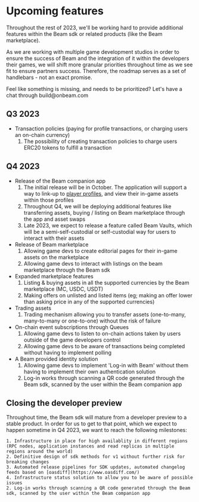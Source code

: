 
# Upcoming features

Throughout the rest of 2023, we'll be working hard to provide additional features within the Beam sdk or related products (like the Beam marketplace).

As we are working with multiple game development studios in order to ensure the success of Beam and the integration of it within the developers their games, we will shift more granular priorities throughout time as we see fit to ensure partners success. Therefore, the roadmap serves as a set of handlebars - not an exact promise.

<Callout emoji="🛠️">
  Feel like something is missing, and needs to be prioritized? Let's have a chat
  through build@onbeam.com
</Callout>

## Q3 2023

- Transaction policies (paying for profile transactions, or charging users an on-chain currency)
  1. The possibility of creating transaction policies to charge users ERC20 tokens to fulfill a transaction

## Q4 2023

- Release of the Beam companion app
  1. The initial release will be in October. The application will support a way to link-up to [player profiles](/service/profiles/users-and-profiles), and view their in-game assets within those profiles
  2. Throughout Q4, we will be deploying additional features like transferring assets, buying / listing on Beam marketplace through the app and asset swaps
  3. Late 2023, we expect to release a feature called Beam Vaults, which will be a semi-self-custodial or self-custodial way for users to interact with their assets
- Release of Beam marketplace
  1. Allowing game devs to create editorial pages for their in-game assets on the marketplace
  2. Allowing game devs to interact with listings on the beam marketplace through the Beam sdk
- Expanded marketplace features
  1. Listing & buying assets in all the supported currencies by the Beam marketplace (MC, USDC, USDT)
  2. Making offers on unlisted and listed items (eg; making an offer lower than asking price in any of the supported currencies)
- Trading assets
  1. Trading mechanism allowing you to transfer assets (one-to-many, many-to-many or one-to-one) without the risk of failure
- On-chain event subscriptions through Queues
  1. Allowing game devs to listen to on-chain actions taken by users outside of the game developers control
  2. Allowing game devs to be aware of transactions being completed without having to implement polling
- A Beam provided identity solution
  1. Allowing game devs to implement 'Log-in with Beam' without them having to implement their own authentication solution
  2. Log-in works through scanning a QR code generated through the Beam sdk, scanned by the user within the Beam companion app

## Closing the developer preview

Throughout time, the Beam sdk will mature from a developer preview to a stable product. In order for us to get to that point, which we expect to happen sometime in Q4 2023, we want to reach the following milestones:

    1. Infrastructure in place for high availablity in different regions (RPC nodes, application instances and read replicas in multiple regions around the world)
    2. Definitive design of sdk methods for v1 without further risk for breaking changes
    3. Automated release pipelines for SDK updates, automated changelog feeds based on [oasdiff](https://www.oasdiff.com/)
    4. Infrastructure status solution to allow you to be aware of possible issues
    2. Log-in works through scanning a QR code generated through the Beam sdk, scanned by the user within the Beam companion app
